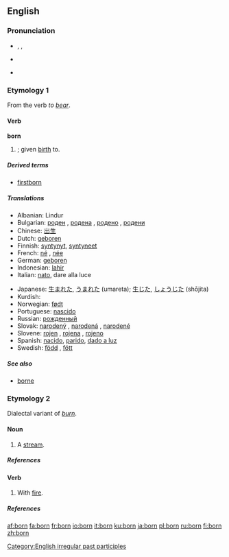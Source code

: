 {{see|Born}}
{{wikipedia}}
==English==

{{rank|William|remain|covered|717|born|somewhat|figure|goes}}

===Pronunciation===
*{{IPA|/ˈboː(r)n/}}, {{IPAchar|/bɔən/}}, {{IPAchar|/bɔəɹn/}}
*{{SAMPA|/"bo:(r)n/}}
*{{audio|en-us-born.ogg|Audio (US)}}
*:{{rhymes|ɔː(r)n}}

===Etymology 1===
From the verb ''to [[bear]]''.

====Verb====
'''born'''

# {{past participle of|[[bear]]}}; given [[birth]] to.

=====Derived terms=====
*[[firstborn]]

=====Translations=====
{{trans-top|given birth to}}
*Albanian: Lindur
*Bulgarian: [[роден]] {{m}}, [[родена]] {{f}}, [[родено]] {{n}}, [[родени]] {{p}}
*Chinese: [[出生]]
*Dutch: [[geboren]]
*Finnish: [[syntynyt]], [[syntyneet]]
*French: [[né]] {{m}}, [[née]] {{f}}
*German: [[geboren]]
*Indonesian: [[lahir]]
*Italian: [[nato]], dare alla luce
{{trans-mid}}
*Japanese: [[生まれた]], [[うまれた]] (umareta); [[生じた]], [[しょうじた]] (shōjita)
*Kurdish: {{KUchar|[[له‌دایکبوون]]}}
*Norwegian: [[født]]
*Portuguese: [[nascido]]
*Russian: [[рожденный]]
*Slovak: [[narodený]] {{m}}, [[narodená]] {{f}}, [[narodené]] {{n}}
*Slovene: [[rojen]] {{m}}, [[rojena]] {{f}}, [[rojeno]] {{n}}
*Spanish: [[nacido]], [[parido]], [[dar a luz|dado a luz]]
*Swedish: [[född]] {{c}}, [[fött]] {{n}}
{{trans-bottom}}

=====See also=====
*[[borne]]

===Etymology 2===
Dialectal variant of ''[[burn]]''.

====Noun====
{{en-noun}}

# {{Geordie}} {{alternative spelling of|[[burn]]}} A [[stream]].

=====References=====
{{R:New Geordie Dictionary 1987}}

====Verb====
{{en-verb|borns|bornin|bornt|bornt}}

# {{Geordie}} {{alternative spelling of|[[burn]]}} With [[fire]].

=====References=====
{{R:Dobson & Irwin Newcastle 1970}}

[[Category:English irregular past participles]]

[[af:born]]
[[fa:born]]
[[fr:born]]
[[io:born]]
[[it:born]]
[[ku:born]]
[[ja:born]]
[[pl:born]]
[[ru:born]]
[[fi:born]]
[[zh:born]]